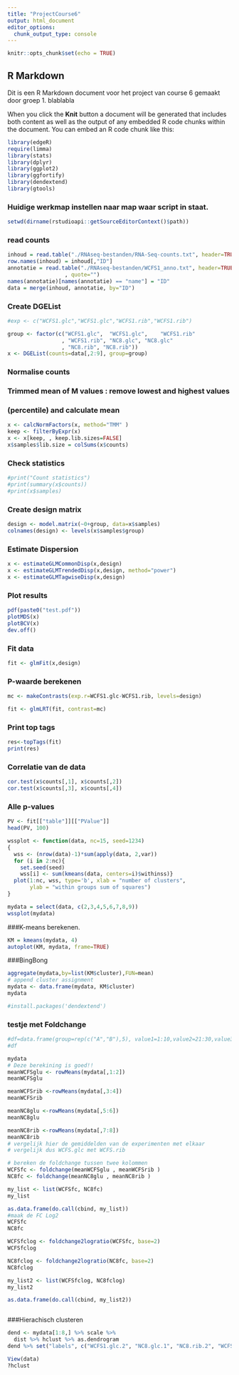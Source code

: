 ```yaml
---
title: "ProjectCourse6"
output: html_document
editor_options: 
  chunk_output_type: console
---
```


```r
knitr::opts_chunk$set(echo = TRUE)
```

## R Markdown

Dit is een R Markdown document voor het project van course 6 gemaakt door groep 1. blablabla

When you click the **Knit** button a document will be generated that includes both content as well as the output of any embedded R code chunks within the document. You can embed an R code chunk like this:


```r
library(edgeR)
require(limma)
library(stats)
library(dplyr)
library(ggplot2)
library(ggfortify)
library(dendextend)
library(gtools)
```
### Huidige werkmap instellen naar map waar script in staat. 
```r
setwd(dirname(rstudioapi::getSourceEditorContext()$path))
```
### read counts
```r

inhoud = read.table("./RNAseq-bestanden/RNA-Seq-counts.txt", header=TRUE)
row.names(inhoud) = inhoud[,"ID"]
annotatie = read.table("./RNAseq-bestanden/WCFS1_anno.txt", header=TRUE, sep="\t"
                  , quote="")
names(annotatie)[names(annotatie) == "name"] = "ID"
data = merge(inhoud, annotatie, by="ID")
```

### Create DGEList
```r
#exp <- c("WCFS1.glc","WCFS1.glc","WCFS1.rib","WCFS1.rib")

group <- factor(c("WCFS1.glc",	"WCFS1.glc",	"WCFS1.rib"
                 , "WCFS1.rib", "NC8.glc", "NC8.glc"	
                 , "NC8.rib", "NC8.rib"))
x <- DGEList(counts=data[,2:9], group=group)
```

### Normalise counts
### Trimmed mean of M values : remove lowest and highest values
### (percentile) and calculate mean
```r
x <- calcNormFactors(x, method="TMM" )
keep <- filterByExpr(x)
x <- x[keep, , keep.lib.sizes=FALSE]
x$samples$lib.size = colSums(x$counts)
```

### Check statistics
```r
#print("Count statistics")
#print(summary(x$counts))
#print(x$samples)
```

### Create design matrix
```r
design <- model.matrix(~0+group, data=x$samples)
colnames(design) <- levels(x$samples$group)
```

### Estimate Dispersion
```r
x <- estimateGLMCommonDisp(x,design)
x <- estimateGLMTrendedDisp(x,design, method="power")
x <- estimateGLMTagwiseDisp(x,design)
```

### Plot results
```r
pdf(paste0("test.pdf"))
plotMDS(x)
plotBCV(x)
dev.off()
```

### Fit data
```r
fit <- glmFit(x,design)
```

### P-waarde berekenen
```r
mc <- makeContrasts(exp.r=WCFS1.glc-WCFS1.rib, levels=design)

fit <- glmLRT(fit, contrast=mc)
```
### Print top tags
```r
res<-topTags(fit)
print(res)
```
### Correlatie van de data
```r
cor.test(x$counts[,1], x$counts[,2])
cor.test(x$counts[,3], x$counts[,4])
```
### Alle p-values
```r
PV <- fit[["table"]][["PValue"]]
head(PV, 100)
```

```r
wssplot <- function(data, nc=15, seed=1234)
{
  wss <- (nrow(data)-1)*sum(apply(data, 2,var))
  for (i in 2:nc){
    set.seed(seed)
    wss[i] <- sum(kmeans(data, centers=i)$withinss)}
  plot(1:nc, wss, type='b', xlab = "number of clusters", 
       ylab = "within groups sum of squares")
}

mydata = select(data, c(2,3,4,5,6,7,8,9))
wssplot(mydata)
```



###K-means berekenen.
```r
KM = kmeans(mydata, 4)
autoplot(KM, mydata, frame=TRUE)
```

###BingBong
```r
aggregate(mydata,by=list(KM$cluster),FUN=mean)
# append cluster assignment
mydata <- data.frame(mydata, KM$cluster)
mydata
```
```r
#install.packages('dendextend')
```

### testje met Foldchange
```r

#df=data.frame(group=rep(c("A","B"),5), value1=1:10,value2=21:30,value3=41:50,stringsAsFactors = F)
#df

mydata
# Deze berekining is goed!!
meanWCFSglu <- rowMeans(mydata[,1:2])
meanWCFSglu

meanWCFSrib <-rowMeans(mydata[,3:4])
meanWCFSrib

meanNC8glu <-rowMeans(mydata[,5:6])
meanNC8glu

meanNC8rib <-rowMeans(mydata[,7:8])
meanNC8rib
# vergelijk hier de gemiddelden van de experimenten met elkaar
# vergelijk dus WCFS.glc met WCFS.rib

# bereken de foldchange tussen twee kolommen
WCFSfc <- foldchange(meanWCFSglu , meanWCFSrib )
NC8fc <- foldchange(meanNC8glu , meanNC8rib )

my_list <- list(WCFSfc, NC8fc)
my_list

as.data.frame(do.call(cbind, my_list))
#maak de FC Log2
WCFSfc
NC8fc

WCFSfclog <- foldchange2logratio(WCFSfc, base=2)
WCFSfclog

NC8fclog <- foldchange2logratio(NC8fc, base=2)
NC8fclog

my_list2 <- list(WCFSfclog, NC8fclog)
my_list2

as.data.frame(do.call(cbind, my_list2))



```

###Hierachisch clusteren
```r
dend <- mydata[1:8,] %>% scale %>%
  dist %>% hclust %>% as.dendrogram
dend %>% set("labels", c("WCFS1.glc.2", "NC8.glc.1", "NC8.rib.2", "WCFS1.rib.1", "WCFS1.rib.2", "NC8.rib.1", "WCFS1.glc.1", "NC8.glc.1")) %>% plot
```

```r
View(data)
?hclust
```